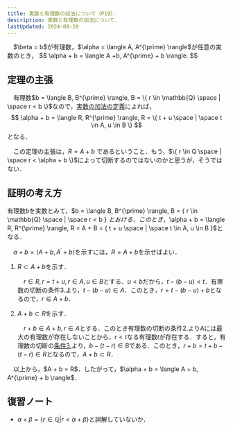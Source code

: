 ```yaml
---
title: 実数と有理数の加法について（P19）．
description: 実数と有理数の加法について．
lastUpdated: 2024-08-28
---
```


<Card title="定理">
　$\beta = b$が有理数，$\alpha = \langle A, A^{\prime} \rangle$が任意の実数のとき，
$$
\alpha + b = \langle A +b, A^{\prime} + b \rangle.
$$
</Card>

## 定理の主張
　有理数$b = \langle B, B^{\prime} \rangle, B = \{ r \in \mathbb{Q} \space | \space r < b \}$なので，[実数の加法の定義](/real_number/020_difinition_of_additive/)によれば，
$$
\alpha + b = \langle R, R^{\prime} \rangle,  R = \{ t + u \space | \space t \in A,  u \in B \}
$$
となる．

　この定理の主張は，$R = A + b$ であるということ．もう，$\{ r \in Q \space | \space r < \alpha + b \}$によって切断するのではないのかと思うが，そうではない．

## 証明の考え方
有理数$b$を実数とみて，$b = \langle B, B^{\prime} \rangle, B = \{ r \in \mathbb{Q} \space | \space r < b \} $とおける．このとき，$\alpha + b = \langle R, R^{\prime} \rangle, R = A + B = \{ t + u \space | \space t \in A, u \in B \}$となる．

　$\alpha + b = \langle A + b, A^{\prime} +b \rangle$を示すには，$R = A + b$を示せばよい．

<Steps>

1. $R \subset A + b$を示す．

    　$r \in R, r = t + u, r \in A, u \in B$とする．$u < b$だから，$t - ( b - u ) < t$．有理数の切断の条件3.より，$t - ( b - u ) \in A$．このとき，$r = t - ( b - u ) + b$となるので，$r \in A + b$．

2. $A + b \subset R$を示す．

    　$r + b \in A + b, r \in A$とする．このとき有理数の切断の条件2.より$A$には最大の有理数が存在しないことから，$r < t$なる有理数$t$が存在する．すると，有理数の切断の[条件3.](/real_number/010_dedekind_cut/#1と同値な条件)より，$b - ( t - r ) \in B$である．このとき，$r + b = t + b - ( t - r ) \in R$となるので，$A + b \subset R$．

</Steps>
　以上から，$A + b = R$．したがって，$\alpha + b = \langle A + b, A^{\prime} + b \rangle$．

## 復習ノート
- $\alpha + \beta = \{ r \in \mathbb{Q} | r < \alpha + \beta \}$と誤解していないか．
